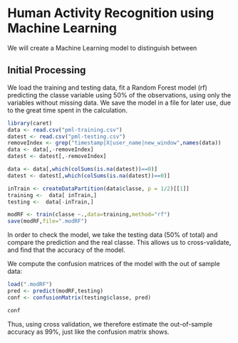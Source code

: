 Human Activity Recognition using Machine Learning
========================================================

We will create a Machine Learning model to distinguish between 

## Initial Processing

We load the training and testing data, fit a Random Forest model (rf) predicting the classe variable using 50% of the observations, using only the variables without missing data. We save the model in a file for later use, due to the great time spent in the calculation.


```r
library(caret)
data <- read.csv("pml-training.csv")
datest <- read.csv("pml-testing.csv")
removeIndex <- grep("timestamp|X|user_name|new_window",names(data))
data <- data[,-removeIndex]
datest <- datest[,-removeIndex]

data <- data[,which(colSums(is.na(datest))==0)]
datest <- datest[,which(colSums(is.na(datest))==0)]

inTrain <- createDataPartition(data$classe, p = 1/2)[[1]]
training <-  data[ inTrain,]
testing <-  data[-inTrain,]
```
```r
modRF <- train(classe ~.,data=training,method="rf")
save(modRF,file=".modRF")
```

In order to check the model, we take the testing data (50% of total) and compare the prediction and the real classe. This allows us to cross-validate, and find that the accuracy of the model. 

We compute the confusion matrices of the model with the out of sample data:
```r
load(".modRF")
pred <- predict(modRF,testing)
conf <- confusionMatrix(testing$classe, pred)

conf
```

Thus, using cross validation, we therefore estimate the out-of-sample accuracy as 99%, just like the confusion matrix shows.

